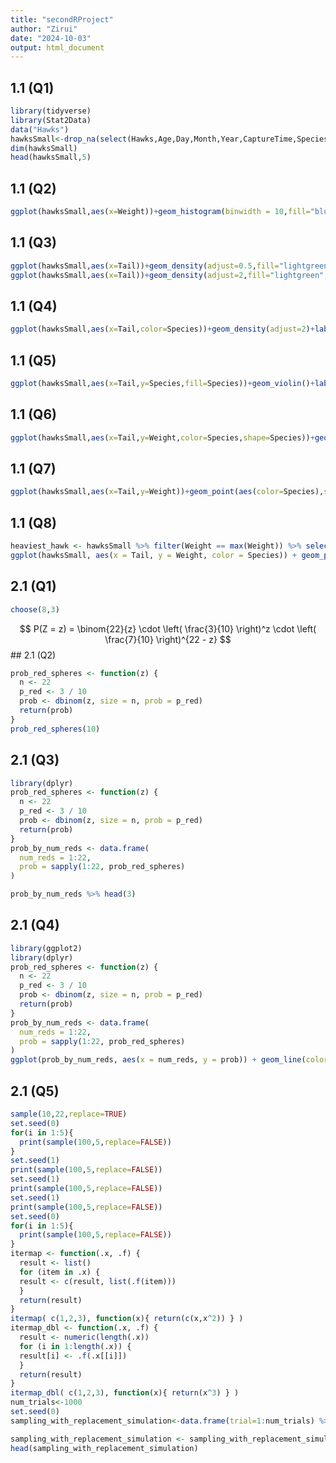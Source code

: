 ```yaml
---
title: "secondRProject"
author: "Zirui"
date: "2024-10-03"
output: html_document
---
```

## 1.1 (Q1)
```r
library(tidyverse)
library(Stat2Data)
data("Hawks")
hawksSmall<-drop_na(select(Hawks,Age,Day,Month,Year,CaptureTime,Species,Wing,Weight,Tail))
dim(hawksSmall)
head(hawksSmall,5)
```
## 1.1 (Q2)
```r
ggplot(hawksSmall,aes(x=Weight))+geom_histogram(binwidth = 10,fill="blue",color="black")+labs(title = "Histogram of Hawks' Weights",x="Weight(g)",y="Count")+theme_minimal()
```
## 1.1 (Q3)
```r
ggplot(hawksSmall,aes(x=Tail))+geom_density(adjust=0.5,fill="lightgreen",alpha=0.7)+labs(title="Density Plot of Tail Length(adjust=0.5)",x="Tail Length(mm)",y="Density")+theme_minimal()
ggplot(hawksSmall,aes(x=Tail))+geom_density(adjust=2,fill="lightgreen",alpha=0.7)+labs(title="Density Plot of Tail Length(adjust=2)",x="Tail Length(mm)",y="Density")+theme_minimal()
```
## 1.1 (Q4)
```r
ggplot(hawksSmall,aes(x=Tail,color=Species))+geom_density(adjust=2)+labs(title="Density Plot of Tail Length by Species",x="Tail Length(mm)",y="Density")+scale_color_manual(values = c("red","green","blue"))+theme_minimal()
```
## 1.1 (Q5)
```r
ggplot(hawksSmall,aes(x=Tail,y=Species,fill=Species))+geom_violin()+labs(title = "Violin Plot of Tail Length by Species",x="Tail Length(mm)",y="Species")+theme_minimal()
```
## 1.1 (Q6)
```r
ggplot(hawksSmall,aes(x=Tail,y=Weight,color=Species,shape=Species))+geom_point(size=3)+labs(title = "Scatter Plot of Wing Length vs Weight by Species",x="Tail Length(mm)",y="Weight(g)")+theme_minimal()
```
## 1.1 (Q7)
```r
ggplot(hawksSmall,aes(x=Tail,y=Weight))+geom_point(aes(color=Species),size=3,alpha=0.7)+geom_smooth(aes(color=Species),method = "lm")+facet_wrap(~ Species,scales="free")+labs(title="Weight vs. Tail Length by Species",x="Tail Length(mm)",y="Weight(g)")+theme_minimal()+theme(legend.position="bottom")
```
## 1.1 (Q8)
```r
heaviest_hawk <- hawksSmall %>% filter(Weight == max(Weight)) %>% select(Tail, Weight)
ggplot(hawksSmall, aes(x = Tail, y = Weight, color = Species)) + geom_point() + labs(title = "Scatter Plot of Weight vs Tail Length", x = "Tail Length (mm)", y = "Weight (mm)") + annotate("text", x = heaviest_hawk$Tail, y = heaviest_hawk$Weight - 100, label = "heaviest hawk", color = "black") + geom_curve(aes(x = heaviest_hawk$Tail, y = heaviest_hawk$Weight - 150, xend = heaviest_hawk$Tail, yend = heaviest_hawk$Weight), arrow = arrow(length = unit(0.2, "cm")), color = "black", curvature = 0.2)
```
## 2.1 (Q1)
```r
choose(8,3)
```
$$
P(Z = z) = \binom{22}{z} \cdot \left( \frac{3}{10} \right)^z \cdot \left( \frac{7}{10} \right)^{22 - z}
$$
## 2.1 (Q2)
```r
prob_red_spheres <- function(z) {
  n <- 22
  p_red <- 3 / 10
  prob <- dbinom(z, size = n, prob = p_red)
  return(prob)
}
prob_red_spheres(10)
```
## 2.1 (Q3)
```r
library(dplyr)
prob_red_spheres <- function(z) {
  n <- 22
  p_red <- 3 / 10
  prob <- dbinom(z, size = n, prob = p_red)
  return(prob)
}
prob_by_num_reds <- data.frame(
  num_reds = 1:22,
  prob = sapply(1:22, prob_red_spheres)
)

prob_by_num_reds %>% head(3)
```
## 2.1 (Q4)
```r
library(ggplot2)
library(dplyr)
prob_red_spheres <- function(z) {
  n <- 22
  p_red <- 3 / 10
  prob <- dbinom(z, size = n, prob = p_red)
  return(prob)
}
prob_by_num_reds <- data.frame(
  num_reds = 1:22,
  prob = sapply(1:22, prob_red_spheres)
)
ggplot(prob_by_num_reds, aes(x = num_reds, y = prob)) + geom_line(color = "blue") + labs(title = "Probability of Selecting Red Spheres", x = "Number of Red Spheres", y = "Probability") + theme_minimal()
```
## 2.1 (Q5)
```r
sample(10,22,replace=TRUE)
set.seed(0)
for(i in 1:5){
  print(sample(100,5,replace=FALSE))
}
set.seed(1)
print(sample(100,5,replace=FALSE))
set.seed(1)
print(sample(100,5,replace=FALSE))
set.seed(1)
print(sample(100,5,replace=FALSE))
set.seed(0)
for(i in 1:5){
  print(sample(100,5,replace=FALSE))
}
itermap <- function(.x, .f) {
  result <- list()
  for (item in .x) {
  result <- c(result, list(.f(item)))
  }
  return(result)
}
itermap( c(1,2,3), function(x){ return(c(x,x^2)) } )
itermap_dbl <- function(.x, .f) {
  result <- numeric(length(.x))
  for (i in 1:length(.x)) {
  result[i] <- .f(.x[[i]])
  }
  return(result)
}
itermap_dbl( c(1,2,3), function(x){ return(x^3) } )
num_trials<-1000
set.seed(0)
sampling_with_replacement_simulation<-data.frame(trial=1:num_trials) %>% mutate(sample_balls = itermap(.x=trial, function(x){sample(10,22, replace = TRUE)}))

sampling_with_replacement_simulation <- sampling_with_replacement_simulation %>% mutate(num_reds = itermap_dbl(sample_balls, function(x) { sum(x <= 3) }))
head(sampling_with_replacement_simulation)
```
